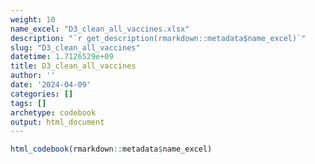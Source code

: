 ```yaml
---
weight: 10
name_excel: "D3_clean_all_vaccines.xlsx"
description: "`r get_description(rmarkdown::metadata$name_excel)`"
slug: "D3_clean_all_vaccines"
datetime: 1.7126529e+09
title: D3_clean_all_vaccines
author: ''
date: '2024-04-09'
categories: []
tags: []
archetype: codebook
output: html_document
---
```


```r
html_codebook(rmarkdown::metadata$name_excel)
```
